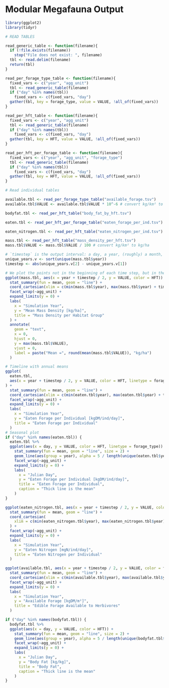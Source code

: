 <!--
SPDX-FileCopyrightText: 2020 Wolfgang Traylor <wolfgang.traylor@senckenberg.de>

SPDX-License-Identifier: CC0-1.0
-->

# Modular Megafauna Output

```r
library(ggplot2)
library(tidyr)

# READ TABLES

read_generic_table <- function(filename){
  if (!file.exists(filename))
    stop("File does not exist: ", filename)
  tbl <- read.delim(filename)
  return(tbl)
}

read_per_forage_type_table <- function(filename){
  fixed_vars <- c("year", "agg_unit")
  tbl <- read_generic_table(filename)
  if ("day" %in% names(tbl))
    fixed_vars <- c(fixed_vars, "day")
  gather(tbl, key = forage_type, value = VALUE, !all_of(fixed_vars))
}

read_per_hft_table <- function(filename){
  fixed_vars <- c("year", "agg_unit")
  tbl <- read_generic_table(filename)
  if ("day" %in% names(tbl))
    fixed_vars <- c(fixed_vars, "day")
  gather(tbl, key = HFT, value = VALUE, !all_of(fixed_vars))
}

read_per_hft_per_forage_table <- function(filename){
  fixed_vars <- c("year", "agg_unit", "forage_type")
  tbl <- read_generic_table(filename)
  if ("day" %in% names(tbl))
    fixed_vars <- c(fixed_vars, "day")
  gather(tbl, key = HFT, value = VALUE, !all_of(fixed_vars))
}

# Read individual tables

available.tbl <- read_per_forage_type_table("available_forage.tsv")
available.tbl$VALUE <- available.tbl$VALUE * 10^-6 # convert kg/km² to kg/m²

bodyfat.tbl <- read_per_hft_table("body_fat_by_hft.tsv")

eaten.tbl <- read_per_hft_per_forage_table("eaten_forage_per_ind.tsv")

eaten_nitrogen.tbl <- read_per_hft_table("eaten_nitrogen_per_ind.tsv")

mass.tbl <- read_per_hft_table("mass_density_per_hft.tsv")
mass.tbl$VALUE <- mass.tbl$VALUE / 100 # convert kg/km² to kg/ha

# `timestep` is the output interval: a day, a year, (roughly) a month, or a decade.
unique_years.v <- sort(unique(mass.tbl$year))
timestep <- abs(unique_years.v[2] - unique_years.v[1])
```

```r
# We plot the points not in the beginning of each time step, but in the middle.
ggplot(mass.tbl, aes(x = year + timestep / 2, y = VALUE, color = HFT)) +
  stat_summary(fun = mean, geom = "line") +
  coord_cartesian(xlim = c(min(mass.tbl$year), max(mass.tbl$year) + timestep)) +
  facet_wrap(~agg_unit) +
  expand_limits(y = 0) +
  labs(
    x = "Simulation Year",
    y = "Mean Mass Density [kg/ha]",
    title = "Mass Density per Habitat Group"
  ) +
  annotate(
    geom = "text",
    x = 0,
    hjust = 0,
    y = max(mass.tbl$VALUE),
    vjust = 0,
    label = paste("Mean =", round(mean(mass.tbl$VALUE)), "kg/ha")
  )
```

```r
# Timeline with annual means
ggplot(
  eaten.tbl,
  aes(x = year + timestep / 2, y = VALUE, color = HFT, linetype = forage_type)
) +
  stat_summary(fun = mean, geom = "line") +
  coord_cartesian(xlim = c(min(eaten.tbl$year), max(eaten.tbl$year) + timestep)) +
  facet_wrap(~agg_unit) +
  expand_limits(y = 0) +
  labs(
    x = "Simulation Year",
    y = "Eaten Forage per Individual [kgDM/ind/day]",
    title = "Eaten Forage per Individual"
  )
# Seasonal plot
if ("day" %in% names(eaten.tbl)) {
  eaten.tbl %>%
  ggplot(aes(x = day, y = VALUE, color = HFT, linetype = forage_type)) +
    stat_summary(fun = mean, geom = "line", size = 2) +
    geom_line(aes(group = year), alpha = 5 / length(unique(eaten.tbl$year))) +
    facet_wrap(~agg_unit) +
    expand_limits(y = 0) +
    labs(
      x = "Julian Day",
      y = "Eaten Forage per Individual [kgDM/ind/day]",
      title = "Eaten Forage per Individual",
      caption = "Thick line is the mean"
    )
}
```

```r
ggplot(eaten_nitrogen.tbl, aes(x = year + timestep / 2, y = VALUE, color = HFT)) +
  stat_summary(fun = mean, geom = "line") +
  coord_cartesian(
    xlim = c(min(eaten_nitrogen.tbl$year), max(eaten_nitrogen.tbl$year) + timestep)
  ) +
  facet_wrap(~agg_unit) +
  expand_limits(y = 0) +
  labs(
    x = "Simulation Year",
    y = "Eaten Nitrogen [mgN/ind/day]",
    title = "Eaten Nitrogen per Individual"
  )
```

```r
ggplot(available.tbl, aes(x = year + timestep / 2, y = VALUE, color = forage_type)) +
  stat_summary(fun = mean, geom = "line") +
  coord_cartesian(xlim = c(min(available.tbl$year), max(available.tbl$year) + timestep)) +
  facet_wrap(~agg_unit) +
  expand_limits(y = 0) +
  labs(
    x = "Simulation Year",
    y = "Available Forage [kgDM/m²]",
    title = "Edible Forage Available to Herbivores"
  )
```

```r
if ("day" %in% names(bodyfat.tbl)) {
  bodyfat.tbl %>%
  ggplot(aes(x = day, y = VALUE, color = HFT)) +
    stat_summary(fun = mean, geom = "line", size = 2) +
    geom_line(aes(group = year), alpha = 5 / length(unique(bodyfat.tbl$year))) +
    facet_wrap(~agg_unit) +
    expand_limits(y = 0) +
    labs(
      x = "Julian Day",
      y = "Body Fat [kg/kg]",
      title = "Body Fat",
      caption = "Thick line is the mean"
    )
}
```

